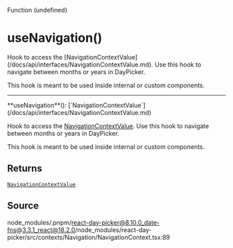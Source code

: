 <SectionTitle>Function (undefined)</SectionTitle>

# useNavigation()

<Description>
Hook to access the [NavigationContextValue](/docs/api/interfaces/NavigationContextValue.md). Use this hook to navigate
between months or years in DayPicker.

This hook is meant to be used inside internal or custom components.

</Description>

---

<a id="undefined" name="undefined"></a>

<SignatureMemberIdentifier>
  **useNavigation**():
  [`NavigationContextValue`](/docs/api/interfaces/NavigationContextValue.md)
</SignatureMemberIdentifier>

Hook to access the [NavigationContextValue](/docs/api/interfaces/NavigationContextValue.md). Use this hook to navigate
between months or years in DayPicker.

This hook is meant to be used inside internal or custom components.

## Returns

[`NavigationContextValue`](/docs/api/interfaces/NavigationContextValue.md)

## Source

node_modules/.pnpm/react-day-picker@8.10.0_date-fns@3.3.1_react@18.2.0/node_modules/react-day-picker/src/contexts/Navigation/NavigationContext.tsx:89
